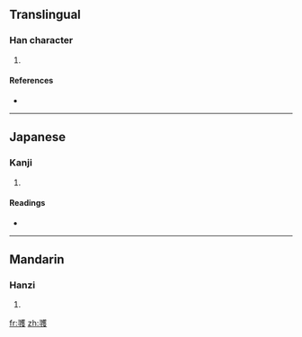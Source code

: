 {{also|彠}}
==Translingual==

===Han character===
{{Han char|rn=58|rad=彐|as=16|sn=19|four=|canj=尸戈廿人水 (SITOE), X尸戈廿人 (XSITO)}}

# {{defn|Han|sort=彐16}}

====References====
* {{Han ref|kx=0362.311|hdz=20963.041|uh=5F5F|ud=24415}}

----

==Japanese==

===Kanji===
{{ja-kanji|grade=|rs=彐16}}

# {{defn|Japanese|sort=彐16}}

====Readings====
* {{ja-readings|on=[[かく]] (kaku)|kun=}}

----

==Mandarin==

===Hanzi===
{{cmn-hanzi|pin=[[huò]] ([[huo4]])|wg=huo<sup>4</sup>}}

# {{defn|Mandarin|sort=彐16}}

[[fr:彟]]
[[zh:彟]]